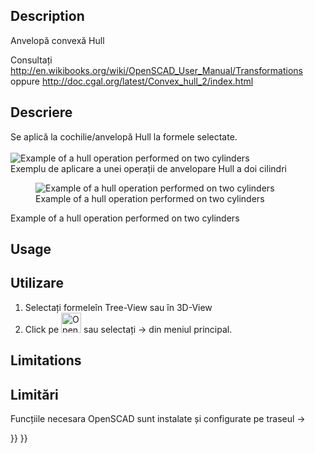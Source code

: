 <languages/>

<div lang="en" dir="ltr" class="mw-content-ltr">
{{Docnav
|[[OpenSCAD_MeshBoolean|Mesh Boolean]]
|[[OpenSCAD_Minkowski|Minkowski]]
|[[OpenSCAD_Workbench|OpenSCAD]]
|IconL=OpenSCAD_MeshBoolean.svg
|IconR=OpenSCAD_Minkowski.svg
|IconC=Workbench_OpenSCAD.svg
}}
</div>

<div class="mw-translate-fuzzy">
{{GuiCommand|Name=OpenSCAD Hull|MenuLocation=OpenSCAD → Hull‏‎||Workbenches=[[OpenSCAD Workbench|OpenSCAD]]|Shortcut=none|SeeAlso=---}}
</div>

<div lang="en" dir="ltr" class="mw-content-ltr">
==Description==
</div> 

<div class="mw-translate-fuzzy">
Anvelopă convexă Hull

Consultați http://en.wikibooks.org/wiki/OpenSCAD_User_Manual/Transformations oppure http://doc.cgal.org/latest/Convex_hull_2/index.html

==Descriere==
Se aplică la cochilie/anvelopă Hull la formele selectate.
<br />
<br />
[[Image:Hull_example.jpg|Example of a hull operation performed on two cylinders]]
<br />
Exemplu de aplicare a unei operații de anvelopare Hull a doi cilindri
</div>

<div lang="en" dir="ltr" class="mw-content-ltr">
[[Image:Hull_example.jpg|Example of a hull operation performed on two cylinders]]
</div>

<div lang="en" dir="ltr" class="mw-content-ltr">
Example of a hull operation performed on two cylinders
</div>

<div lang="en" dir="ltr" class="mw-content-ltr">
==Usage==
</div> 

<div class="mw-translate-fuzzy">
==Utilizare==
#Selectați formeleîn Tree-View sau în 3D-View
#Click pe [[Image:OpenSCAD_Hull.png|32px]] sau selectați {{KEY| OpenSCAD}}  →  {{KEY|[[Image:OpenSCAD_Hull.png|32px]] Hull}} din meniul principal.
</div>

<div lang="en" dir="ltr" class="mw-content-ltr">
==Limitations==
</div> 

<div class="mw-translate-fuzzy">
==Limitări==
Funcțiile necesara OpenSCAD sunt instalate și configurate pe traseul {{KEY| Edit}}  → {{KEY| Preferences}}
<br />
</div>


<div lang="en" dir="ltr" class="mw-content-ltr">
{{Docnav
|[[OpenSCAD_MeshBoolean|Mesh Boolean]]
|[[OpenSCAD_Minkowski|Minkowski]]
|[[OpenSCAD_Workbench|OpenSCAD]]
|IconL=OpenSCAD_MeshBoolean.svg
|IconR=OpenSCAD_Minkowski.svg
|IconC=Workbench_OpenSCAD.svg
}}
</div>

{{OpenSCAD_Tools_navi{{#translation:}}}}
{{Userdocnavi{{#translation:}}}}